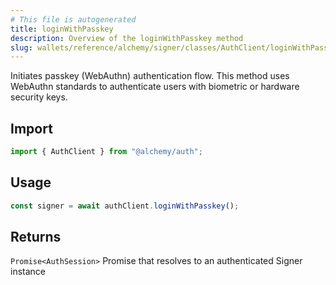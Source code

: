 ```yaml
---
# This file is autogenerated
title: loginWithPasskey
description: Overview of the loginWithPasskey method
slug: wallets/reference/alchemy/signer/classes/AuthClient/loginWithPasskey
---
```


Initiates passkey (WebAuthn) authentication flow.
This method uses WebAuthn standards to authenticate users with biometric or hardware security keys.

## Import

```ts
import { AuthClient } from "@alchemy/auth";
```

## Usage

```ts
const signer = await authClient.loginWithPasskey();
```

## Returns

`Promise<AuthSession>`
Promise that resolves to an authenticated Signer instance
